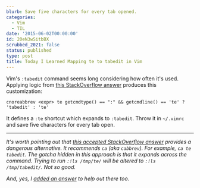 ```yaml
---
blurb: Save five characters for every tab opened.
categories:
  - Vim
  - TIL
date: '2015-06-02T00:00:00'
id: 20eN3wSitbBX
scrubbed_2021: false
status: published
type: post
title: Today I Learned Mapping te to tabedit in Vim
---
```


Vim's `:tabedit` command seems long considering how often it's used. Applying logic from [this StackOverflow answer](http://stackoverflow.com/a/7515418/102401) produces this customization:

```bash{numberLines: true}
cnoreabbrev <expr> te getcmdtype() == ":" && getcmdline() == 'te' ? 'tabedit' : 'te'
```

It defines a `:te` shortcut which expands to `:tabedit`. Throw it in `~/.vimrc` and save five characters for every tab open.

---


_It's worth pointing out that [this accepted StackOverflow answer](http://stackoverflow.com/a/6638381/102401) provides a dangerous alternative. It recommends `ca` (aka `cabbrev`). For example, `ca te tabedit`. The gotcha hidden in this approach is that it expands across the command. Trying to run `:!ls /tmp/te/` will be altered to `:!ls /tmp/tabedit/`. Not so good._

_And, yes, I [added an answer](http://stackoverflow.com/a/30599815/102401) to help out there too._
